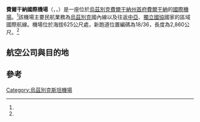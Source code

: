 {{noteTA
|1=zh-cn:独联体;zh-tw:獨立國協;
|2=zh-cn:乌茲別克斯坦;zh-hk:烏茲別克斯坦;zh-tw:烏茲別克;
}}
{{Infobox airport
| name         = 費爾干納國際機場<br>{{lang|uz|Farg'ona Xalqaro Aeroporti}}<br>{{lang|ru|Фергана аэропорт}}<br>{{lang|en|Fergana International Airport}}
| nativename   = 
| nativename-a = 
| nativename-r = 
| image        = FerganaAirport.jpg
| image-width  = 250
| caption      = 
| IATA         = FEG
| ICAO         = UTFF
| type         = 民用
| owner        = {{flagicon|UZB}} [[烏茲別克|烏茲別克政府]]
| operator     = {{flagicon|UZB}} [[烏茲別克航空|烏茲別克航空]]
| hub          = {{flagicon|UZB}} [[烏茲別克航空|烏茲別克航空]]
| city-served  = {{UZB}} [[費爾干納|費爾干納]]
| location     = {{UZB}} [[費爾干納|費爾干納]]
| metric-elev  = y
| elevation-m  = 625
| website      = 
| latd  =  40 | latm  = 21 | lats  = 32 | latNS  = N
| longd = 071 | longm = 44 | longs = 42 | longEW = E
| coordinates_region     = 
| pushpin_map            = Uzbekistan
| pushpin_relief         = yes
| pushpin_mapsize        = 250
| pushpin_map_caption    = 機場在烏茲別克的位置
| pushpin_label          = ''''''
| pushpin_label_position = bottom
| metric-rwy   = y
| r1-number    = 18/36
| r1-length-m  = 2860
| r1-surface   = Asphalt
| footnotes    = 資料來源：機場網站訊息<ref name="Diagram">{{Cite web |url=http://a9.nm.ru/UTKF.gif# |title=Airport diagram for UTKF |access-date=2013-09-04 |archive-url=https://web.archive.org/web/20150226152917/http://a9.nm.ru/UTKF.gif |archive-date=2015-02-26 |dead-url=yes }}</ref> {{tsl|en|DAFIF|}}<ref name="WAD">[http://www.worldaerodata.com/wad.cgi?id=UZ00024 Airport information for Fergana] {{Wayback|url=http://www.worldaerodata.com/wad.cgi?id=UZ00024 |date=20130405233512 }} from {{tsl|en|DAFIF|}} (effective October 2006)</ref><ref name="GCM">{{GCM|UTKF|Fergana, Uzbekistan (UTKF / FEG)}}</ref>
}}
'''費爾干納國際機場'''（{{lang-uz|Farg'ona Xalqaro Aeroporti}}，{{lang-ru|Фергана аэропорт}}，{{airport codes|FEG|UTFF}}）是一座位於[[烏茲別克|烏茲別克]][[費爾干納州|費爾干納州]][[首府|首府]][[費爾干納|費爾干納]]的[[國際機場|國際機場]]。<ref name="GCM" />該機場主要民航業務為[[烏茲別克|烏茲別克]]國內線以及往返[[中亞|中亞]]、[[獨立國協|獨立國協]]國家的區域國際航線。機場位於海拔625公尺處，新跑道位置編碼為18/36，長度為2,860公尺。<ref name="Diagram" />

==航空公司與目的地==
{{airport-dest-list
|{{flagicon|RUS}} {{link-ru|莫斯科航空|Московия (авиакомпания)}}（3R） | 莫斯科-多莫多傑沃
|{{flagicon|RUS}} [[S7航空|S7航空]]（S7）<br>（[[寰宇一家|寰宇一家]]）| 新西伯利亞<ref name=S7-CentAs>{{cite news|last=L|first=J|title=S7 Airlines Adds New Service from Novosibirsk to Fergana / Kulyab in W12|url=http://airlineroute.net/2012/10/25/s7-fegtju-w12/|accessdate=2012-10-30|newspaper=Routesonline / Routes|date=2012-10-25|archive-date=2016-03-04|archive-url=https://web.archive.org/web/20160304085425/http://airlineroute.net/2012/10/25/s7-fegtju-w12/|dead-url=no}}</ref>
|{{flagicon|RUS}} [[UTair航空|UTair航空]]（UT） | 莫斯科-文努可沃
|{{flagicon|UZB}} {{nowrap|[[烏茲別克航空|烏茲別克航空]]}}（HY） | 喀山、莫斯科-多莫多傑沃、聖彼得堡、塔什干
|{{flagicon|RUS}} [[VIM航空|VIM航空]]（NN） | 莫斯科-多莫多傑沃
|{{flagicon|RUS}} [[亞爾庫達航空|亞爾庫達航空]]（R3） | 伊爾庫茨克
}}

==參考==
{{REFLIST}}



[[Category:烏茲別克斯坦機場|Category:烏茲別克斯坦機場]]


{{烏茲別克機場}}